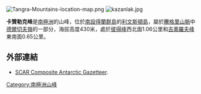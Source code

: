 [[Image:Tangra-Mountains-location-map.png|thumb]]
[[Image:kazanlak.jpg|thumb]]

{{coord|62|37|56.4|S|59|57|21|W|display=title}}

'''卡贊勒克峰'''是[[南極洲|南極洲]]的山峰，位於[[南設得蘭群島|南設得蘭群島]]的[[利文斯頓島|利文斯頓島]]，屬於[[騰格里山脈|騰格里山脈]]中[[德爾切夫嶺|德爾切夫嶺]]的一部分，海拔高度430米，處於[[彼得峰|彼得峰]]西北面1.06公里和[[吉奧羅夫峰|吉奧羅夫峰]]東南面0.65公里。

==外部連結==
*[http://data.aad.gov.au/aadc/gaz/scar/ SCAR Composite Antarctic Gazetteer]{{WebCite|url=https://www.webcitation.org/5ug2CfC7m?url=http://data.aad.gov.au/aadc/gaz/scar/ |date=20101202140255 |dateformat=iso }}.

{{Antarctica-geo-stub}}
[[Category:南極洲山峰|Category:南極洲山峰]]